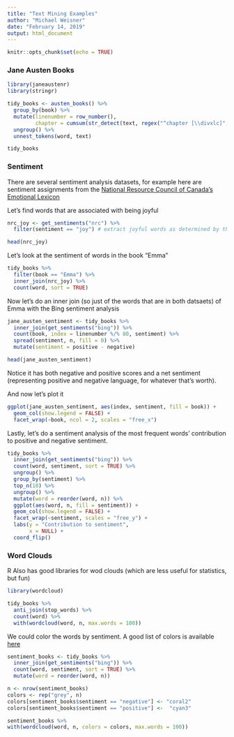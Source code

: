 ```yaml
---
title: "Text Mining Examples"
author: "Michael Weisner"
date: "February 14, 2019"
output: html_document
---
```


```r
knitr::opts_chunk$set(echo = TRUE)
```

### Jane Austen Books
```r
library(janeaustenr)
library(stringr)
```

```r
tidy_books <- austen_books() %>%
  group_by(book) %>%
  mutate(linenumber = row_number(),
         chapter = cumsum(str_detect(text, regex("^chapter [\\divxlc]", ignore_case = TRUE)))) %>%
  ungroup() %>%
  unnest_tokens(word, text)

tidy_books
```

### Sentiment

There are several sentiment analysis datasets, for example here are sentiment assignments from the [National Resource Council of Canada's Emotional Lexicon](https://www.nrc-cnrc.gc.ca/eng/solutions/advisory/emotion_lexicons.html)

Let's find words that are associated with being joyful
```r
nrc_joy <- get_sentiments("nrc") %>% 
  filter(sentiment == "joy") # extract joyful words as determined by the nrc group

head(nrc_joy)
```

Let's look at the sentiment of words in the book "Emma"
```r
tidy_books %>%
  filter(book == "Emma") %>%
  inner_join(nrc_joy) %>%
  count(word, sort = TRUE)
```

Now let's do an inner join (so just of the words that are in both datsaets) of Emma with the Bing sentiment analysis
```r
jane_austen_sentiment <- tidy_books %>%
  inner_join(get_sentiments("bing")) %>%
  count(book, index = linenumber %/% 80, sentiment) %>%
  spread(sentiment, n, fill = 0) %>%
  mutate(sentiment = positive - negative)

head(jane_austen_sentiment)
```

Notice it has both negative and positive scores and a net sentiment (representing positive and negative language, for whatever that's worth).

And now let's plot it
```r
ggplot(jane_austen_sentiment, aes(index, sentiment, fill = book)) +
  geom_col(show.legend = FALSE) +
  facet_wrap(~book, ncol = 2, scales = "free_x")
```

Lastly, let's do a sentiment analysis of the most frequent words' contribution to positive and negative sentiment.
```r
tidy_books %>%
  inner_join(get_sentiments("bing")) %>%
  count(word, sentiment, sort = TRUE) %>%
  ungroup() %>%
  group_by(sentiment) %>%
  top_n(10) %>%
  ungroup() %>%
  mutate(word = reorder(word, n)) %>%
  ggplot(aes(word, n, fill = sentiment)) +
  geom_col(show.legend = FALSE) +
  facet_wrap(~sentiment, scales = "free_y") +
  labs(y = "Contribution to sentiment",
       x = NULL) +
  coord_flip()  
```


### Word Clouds
R Also has good libraries for wod clouds (which are less useful for statistics, but fun)
```r
library(wordcloud)

tidy_books %>%
  anti_join(stop_words) %>%
  count(word) %>%
  with(wordcloud(word, n, max.words = 100))
```

We could color the words by sentiment.
A good list of colors is available [here](http://www.stat.columbia.edu/~tzheng/files/Rcolor.pdf)
```r
sentiment_books <- tidy_books %>%
  inner_join(get_sentiments("bing")) %>%
  count(word, sentiment, sort = TRUE) %>%
  mutate(word = reorder(word, n))

n <- nrow(sentiment_books)
colors <- rep("grey", n)
colors[sentiment_books$sentiment == "negative"] <- "coral2"
colors[sentiment_books$sentiment == "positive"] <-  "cyan3"

sentiment_books %>%
with(wordcloud(word, n, colors = colors, max.words = 100))
```
